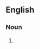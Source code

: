 {{also|allrounders|all rounders}}
==English==

===Noun===
{{head|en|noun form}}

# {{plural of|en|all-rounder}}